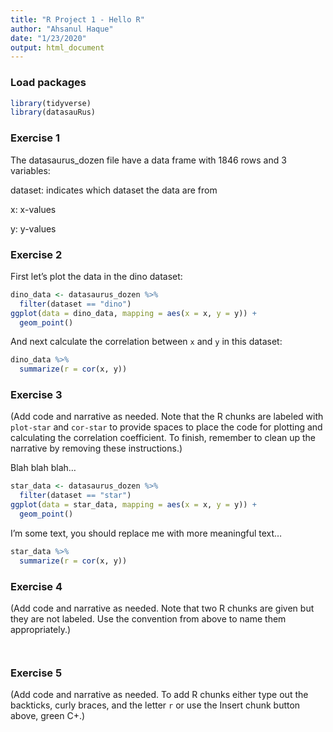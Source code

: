 ```yaml
---
title: "R Project 1 - Hello R"
author: "Ahsanul Haque"
date: "1/23/2020"
output: html_document
---
```


### Load packages

```r
library(tidyverse) 
library(datasauRus)
```


### Exercise 1
The datasaurus_dozen file have a data frame with 1846 rows and 3 variables:

dataset: indicates which dataset the data are from

x: x-values

y: y-values


### Exercise 2

First let's plot the data in the dino dataset:

```r
dino_data <- datasaurus_dozen %>%
  filter(dataset == "dino")
ggplot(data = dino_data, mapping = aes(x = x, y = y)) +
  geom_point()
```

And next calculate the correlation between `x` and `y` in this dataset:

```r
dino_data %>%
  summarize(r = cor(x, y))
```

### Exercise 3

(Add code and narrative as needed. Note that the R chunks are labeled with `plot-star` and `cor-star` to provide spaces to place the code for plotting and calculating the correlation coefficient. To finish, remember to clean up the narrative by removing these instructions.)

Blah blah blah...

```r
star_data <- datasaurus_dozen %>%
  filter(dataset == "star")
ggplot(data = star_data, mapping = aes(x = x, y = y)) +
  geom_point()
```

I'm some text, you should replace me with more meaningful text...

```r
star_data %>%
  summarize(r = cor(x, y))
```

### Exercise 4

(Add code and narrative as needed. Note that two R chunks are given but they are not labeled. Use the convention from above to name them appropriately.)

```r
```

```r
```

### Exercise 5

(Add code and narrative as needed. To add R chunks either type out the backticks, curly braces, and the letter `r` or use the Insert chunk button above, green C+.)